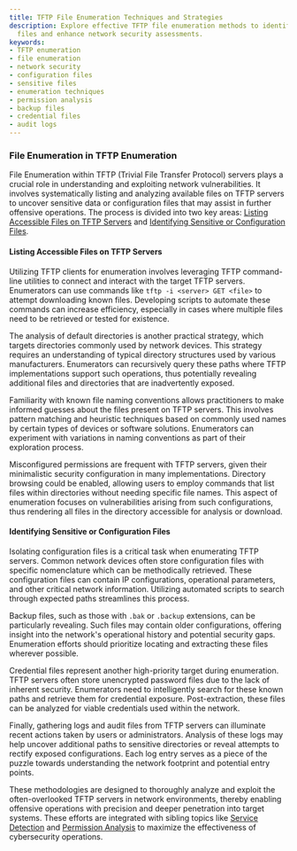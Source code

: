```yaml
---
title: TFTP File Enumeration Techniques and Strategies
description: Explore effective TFTP file enumeration methods to identify sensitive
  files and enhance network security assessments.
keywords:
- TFTP enumeration
- file enumeration
- network security
- configuration files
- sensitive files
- enumeration techniques
- permission analysis
- backup files
- credential files
- audit logs
---
```


### File Enumeration in TFTP Enumeration

File Enumeration within TFTP (Trivial File Transfer Protocol) servers plays a crucial role in understanding and exploiting network vulnerabilities. It involves systematically listing and analyzing available files on TFTP servers to uncover sensitive data or configuration files that may assist in further offensive operations. The process is divided into two key areas: [Listing Accessible Files on TFTP Servers](offensive/network/enumeration/tftp_enumeration/file_enumeration/listing_accessible_files_on_tftp_servers) and [Identifying Sensitive or Configuration Files](offensive/network/enumeration/tftp_enumeration/file_enumeration/identifying_sensitive_or_configuration_files). 

#### Listing Accessible Files on TFTP Servers

Utilizing TFTP clients for enumeration involves leveraging TFTP command-line utilities to connect and interact with the target TFTP servers. Enumerators can use commands like `tftp -i <server> GET <file>` to attempt downloading known files. Developing scripts to automate these commands can increase efficiency, especially in cases where multiple files need to be retrieved or tested for existence.

The analysis of default directories is another practical strategy, which targets directories commonly used by network devices. This strategy requires an understanding of typical directory structures used by various manufacturers. Enumerators can recursively query these paths where TFTP implementations support such operations, thus potentially revealing additional files and directories that are inadvertently exposed.

Familiarity with known file naming conventions allows practitioners to make informed guesses about the files present on TFTP servers. This involves pattern matching and heuristic techniques based on commonly used names by certain types of devices or software solutions. Enumerators can experiment with variations in naming conventions as part of their exploration process.

Misconfigured permissions are frequent with TFTP servers, given their minimalistic security configuration in many implementations. Directory browsing could be enabled, allowing users to employ commands that list files within directories without needing specific file names. This aspect of enumeration focuses on vulnerabilities arising from such configurations, thus rendering all files in the directory accessible for analysis or download.

#### Identifying Sensitive or Configuration Files

Isolating configuration files is a critical task when enumerating TFTP servers. Common network devices often store configuration files with specific nomenclature which can be methodically retrieved. These configuration files can contain IP configurations, operational parameters, and other critical network information. Utilizing automated scripts to search through expected paths streamlines this process.

Backup files, such as those with `.bak` or `.backup` extensions, can be particularly revealing. Such files may contain older configurations, offering insight into the network's operational history and potential security gaps. Enumeration efforts should prioritize locating and extracting these files wherever possible.

Credential files represent another high-priority target during enumeration. TFTP servers often store unencrypted password files due to the lack of inherent security. Enumerators need to intelligently search for these known paths and retrieve them for credential exposure. Post-extraction, these files can be analyzed for viable credentials used within the network.

Finally, gathering logs and audit files from TFTP servers can illuminate recent actions taken by users or administrators. Analysis of these logs may help uncover additional paths to sensitive directories or reveal attempts to rectify exposed configurations. Each log entry serves as a piece of the puzzle towards understanding the network footprint and potential entry points.

These methodologies are designed to thoroughly analyze and exploit the often-overlooked TFTP servers in network environments, thereby enabling offensive operations with precision and deeper penetration into target systems. These efforts are integrated with sibling topics like [Service Detection](../service_detection) and [Permission Analysis](../permission_analysis) to maximize the effectiveness of cybersecurity operations.